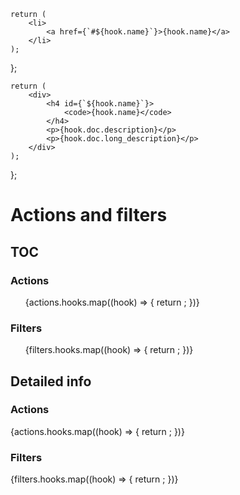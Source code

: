 
	return (
		<li>
			<a href={`#${hook.name}`}>{hook.name}</a>
		</li>
	);
};

	return (
		<div>
			<h4 id={`${hook.name}`}>
				<code>{hook.name}</code>
			</h4>
			<p>{hook.doc.description}</p>
			<p>{hook.doc.long_description}</p>
		</div>
	);
};

# Actions and filters

## TOC

### Actions

<ul>
	{actions.hooks.map((hook) => {
		return <HookTOCItem hook={hook} />;
	})}
</ul>

### Filters

<ul>
	{filters.hooks.map((hook) => {
		return <HookTOCItem hook={hook} />;
	})}
</ul>

## Detailed info

### Actions

<div>
	{actions.hooks.map((hook) => {
		return <Hook hook={hook} />;
	})}
</div>

### Filters

<div>
	{filters.hooks.map((hook) => {
		return <Hook hook={hook} />;
	})}
</div>
